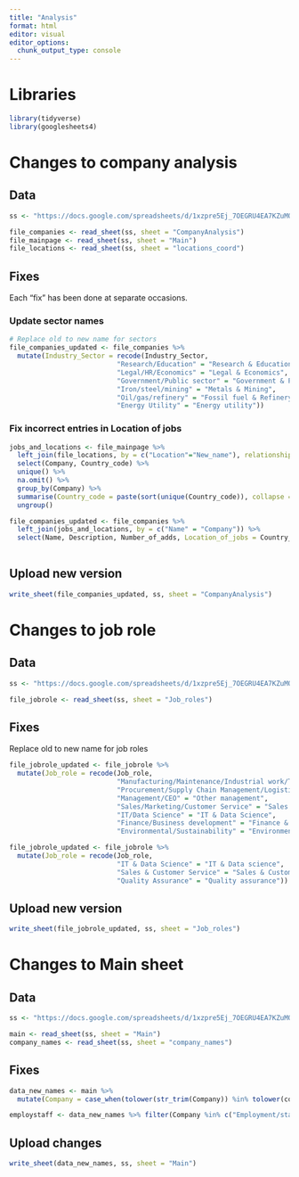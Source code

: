```yaml
---
title: "Analysis"
format: html
editor: visual
editor_options: 
  chunk_output_type: console
---
```


# Libraries

```r
library(tidyverse)
library(googlesheets4)


```

# Changes to company analysis

## Data

```r
ss <- "https://docs.google.com/spreadsheets/d/1xzpre5Ej_7OEGRU4EA7KZuMQnSz5YCyTx5Sdbml6bQE/edit#gid=0"

file_companies <- read_sheet(ss, sheet = "CompanyAnalysis")
file_mainpage <- read_sheet(ss, sheet = "Main")
file_locations <- read_sheet(ss, sheet = "locations_coord")
```

## Fixes

Each "fix" has been done at separate occasions.

### Update sector names

```r
# Replace old to new name for sectors
file_companies_updated <- file_companies %>% 
  mutate(Industry_Sector = recode(Industry_Sector,
                           "Research/Education" = "Research & Education",
                           "Legal/HR/Economics" = "Legal & Economics",
                           "Government/Public sector" = "Government & Public sector",
                           "Iron/steel/mining" = "Metals & Mining",
                           "Oil/gas/refinery" = "Fossil fuel & Refinery",
                           "Energy Utility" = "Energy utility"))
```

### Fix incorrect entries in Location of jobs

```r
jobs_and_locations <- file_mainpage %>% 
  left_join(file_locations, by = c("Location"="New_name"), relationship = "many-to-many") %>%
  select(Company, Country_code) %>%
  unique() %>%
  na.omit() %>%
  group_by(Company) %>%
  summarise(Country_code = paste(sort(unique(Country_code)), collapse = ", ")) %>%
  ungroup()

file_companies_updated <- file_companies %>%
  left_join(jobs_and_locations, by = c("Name" = "Company")) %>%
  select(Name, Description, Number_of_adds, Location_of_jobs = Country_code, Multinational, Organisation_type, Ownership_type, Industry_Sector, Hydrogen_relevance, Hydrogen_relevance_motivation, Hydrogen_specialist, Nationality, Founded_year)
  
```

## Upload new version

```r
write_sheet(file_companies_updated, ss, sheet = "CompanyAnalysis")
```

# Changes to job role

## Data

```r
ss <- "https://docs.google.com/spreadsheets/d/1xzpre5Ej_7OEGRU4EA7KZuMQnSz5YCyTx5Sdbml6bQE/edit#gid=0"

file_jobrole <- read_sheet(ss, sheet = "Job_roles")
```

## Fixes

Replace old to new name for job roles

```r
file_jobrole_updated <- file_jobrole %>% 
  mutate(Job_role = recode(Job_role,
                           "Manufacturing/Maintenance/Industrial work/Technicians" = "Technician & Maintenance",
                           "Procurement/Supply Chain Management/Logistics" = "Procurement & Logistics",
                           "Management/CEO" = "Other management",
                           "Sales/Marketing/Customer Service" = "Sales & Customer Service",
                           "IT/Data Science" = "IT & Data Science",
                           "Finance/Business development" = "Finance & Business development",
                           "Environmental/Sustainability" = "Environmental"))

file_jobrole_updated <- file_jobrole %>% 
  mutate(Job_role = recode(Job_role,
                           "IT & Data Science" = "IT & Data science",
                           "Sales & Customer Service" = "Sales & Customer service",
                           "Quality Assurance" = "Quality assurance"))
```

## Upload new version

```r
write_sheet(file_jobrole_updated, ss, sheet = "Job_roles")
```

# Changes to Main sheet

## Data

```r
ss <- "https://docs.google.com/spreadsheets/d/1xzpre5Ej_7OEGRU4EA7KZuMQnSz5YCyTx5Sdbml6bQE/edit#gid=0"

main <- read_sheet(ss, sheet = "Main")
company_names <- read_sheet(ss, sheet = "company_names")
```

## Fixes

```r
data_new_names <- main %>% 
  mutate(Company = case_when(tolower(str_trim(Company)) %in% tolower(company_names$Old_name) ~ company_names$New_name[match(tolower(str_trim(Company)),tolower(company_names$Old_name))], TRUE ~ "!!!NEW_COMPANY!!!"))

employstaff <- data_new_names %>% filter(Company %in% c("Employment/staffing agency"))
```

## Upload changes

```r
write_sheet(data_new_names, ss, sheet = "Main")
```
